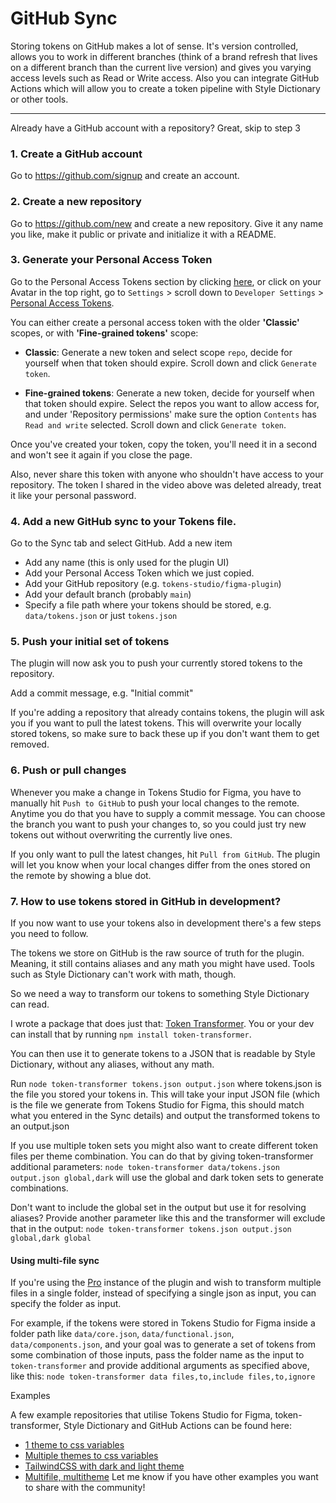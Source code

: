 # GitHub Sync

Storing tokens on GitHub makes a lot of sense. It's version controlled, allows you to work in different branches (think of a brand refresh that lives on a different branch than the current live version) and gives you varying access levels such as Read or Write access. Also you can integrate GitHub Actions which will allow you to create a token pipeline with Style Dictionary or other tools.

---



<ReactPlayer
  muted
  width="100%"
  height="auto"
  loop
  playing
  controls
  url="/github-sync.mp4"
/>


<Callout emoji="💡">
  Already have a GitHub account with a repository? Great, skip to step 3
</Callout>

### 1. Create a GitHub account

Go to https://github.com/signup and create an account.

### 2. Create a new repository

Go to https://github.com/new and create a new repository. Give it any name you like, make it public or private and initialize it with a README.

### 3. Generate your Personal Access Token

Go to the Personal Access Tokens section by clicking [here](https://github.com/settings/tokens), or click on your Avatar in the top right, go to `Settings` > scroll down to `Developer Settings` > [Personal Access Tokens](https://github.com/settings/tokens).

You can either create a personal access token with the older **'Classic'** scopes, or with **'Fine-grained tokens'** scope:

- **Classic**: Generate a new token and select scope `repo`, decide for yourself when that token should expire. Scroll down and click `Generate token`.

- **Fine-grained tokens**: Generate a new token, decide for yourself when that token should expire. Select the repos you want to allow access for, and under 'Repository permissions' make sure the option `Contents` has `Read and write` selected. Scroll down and click `Generate token`.

Once you've created your token, copy the token, you'll need it in a second and won't see it again if you close the page.

Also, never share this token with anyone who shouldn't have access to your repository. The token I shared in the video above was deleted already, treat it like your personal password.

### 4. Add a new GitHub sync to your Tokens file.

Go to the Sync tab and select GitHub. Add a new item

- Add any name (this is only used for the plugin UI)
- Add your Personal Access Token which we just copied.
- Add your GitHub repository (e.g. `tokens-studio/figma-plugin`)
- Add your default branch (probably `main`)
- Specify a file path where your tokens should be stored, e.g. `data/tokens.json` or just `tokens.json`

### 5. Push your initial set of tokens

The plugin will now ask you to push your currently stored tokens to the repository.

Add a commit message, e.g. "Initial commit"

If you're adding a repository that already contains tokens, the plugin will ask you if you want to pull the latest tokens. This will overwrite your locally stored tokens, so make sure to back these up if you don't want them to get removed.

### 6. Push or pull changes

Whenever you make a change in Tokens Studio for Figma, you have to manually hit `Push to GitHub` to push your local changes to the remote. Anytime you do that you have to supply a commit message. You can choose the branch you want to push your changes to, so you could just try new tokens out without overwriting the currently live ones.

If you only want to pull the latest changes, hit `Pull from GitHub`. The plugin will let you know when your local changes differ from the ones stored on the remote by showing a blue dot.

### 7. How to use tokens stored in GitHub in development?

If you now want to use your tokens also in development there's a few steps you need to follow.

The tokens we store on GitHub is the raw source of truth for the plugin. Meaning, it still contains aliases and any math you might have used. Tools such as Style Dictionary can't work with math, though.

So we need a way to transform our tokens to something Style Dictionary can read.

I wrote a package that does just that: [Token Transformer](https://www.npmjs.com/package/token-transformer).  You or your dev can install that by running `npm install token-transformer`.

You can then use it to generate tokens to a JSON that is readable by Style Dictionary, without any aliases, without any math.

Run `node token-transformer tokens.json output.json` where tokens.json is the file you stored your tokens in.  This will take your input JSON file (which is the file we generate from Tokens Studio for Figma, this should match what you entered in the Sync details) and output the transformed tokens to an output.json

If you use multiple token sets you might also want to create different token files per theme combination. You can do that by giving token-transformer additional parameters: `node token-transformer data/tokens.json output.json global,dark` will use the global and dark token sets to generate combinations.

Don't want to include the global set in the output but use it for resolving aliases? Provide another parameter like this and the transformer will exclude that in the output: `node token-transformer tokens.json output.json global,dark global`

#### Using multi-file sync

If you're using the [Pro](https://www.tokens.studio/#pricing) instance of the plugin and wish to transform multiple files in a single folder, instead of specifying a single json as input, you can specify the folder as input.

For example, if the tokens were stored in Tokens Studio for Figma inside a folder path like `data/core.json`, `data/functional.json`, `data/components.json`, and your goal was to generate a set of tokens from some combination of those inputs, pass the folder name as the input to `token-transformer` and provide additional arguments as specified above, like this: `node token-transformer data files,to,include files,to,ignore`

<Callout emoji="💡">
  Examples

  A few example repositories that utilise Tokens Studio for Figma, token-transformer, Style Dictionary and GitHub Actions can be found here:

  - [1 theme to css variables](https://github.com/tokens-studio/plugin-example-css)
  - [Multiple themes to css variables](https://github.com/tokens-studio/plugin-example-multi)
  - [TailwindCSS with dark and light theme](https://github.com/tokens-studio/plugin-example-tailwindcss)
  - [Multifile, multitheme](https://github.com/TheeMattOliver/figma-tokens-multifile-multitheme-example)
  Let me know if you have other examples you want to share with the community!
</Callout>
